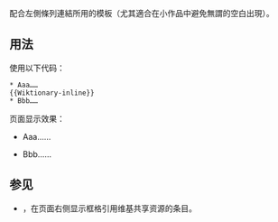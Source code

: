 <includeonly><!-- 在這裡加入模板的保護標識 --></includeonly><noinclude>{{template doc page viewed directly}}</noinclude>
<!-- 在本行下編輯模板說明 -->
配合左側條列連結所用的模板（尤其適合在小作品中避免無謂的空白出現）。
== 用法 ==
使用以下代码：
<pre>
* Aaa……
{{Wiktionary-inline}}
* Bbb……
</pre>
页面显示效果：
* Aaa……
{{Wiktionary-inline}}
* Bbb……

== 参见 ==
* {{tl|Wiktionary}}，在页面右侧显示框格引用维基共享资源的条目。

<includeonly>
<!-- 本行下加入模板的分類 -->
[[Category:姊妹計劃鏈接模板|{{PAGENAME}}]]
<!-- 本行下加入模板的跨語言鏈接 -->
</includeonly>
